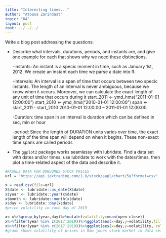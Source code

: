 ---
title: "Interesting times..."
author: "Atousa Zarindast"
topic: "04"
layout: post
root: ../../../
---

Write a blog post addressing the questions:

- Describe what intervals, durations, periods, and instants are, and give one example for each that shows why we need these distinctions.

    -instants: An instant is a specic moment in time, such as January 1st, 2012. We create an instant each
      time we parse a date into R.
      
    -intervals: An interval is a span of time that occurs between two specic instants. The
      length of an interval is never ambiguous, because we know when it occurs. Moreover, we can
      calculate the exact length of any unit of time that occurs during it
      start_2011 <- ymd_hms("2011-01-01 12:00:00")
      start_2010 <- ymd_hms("2010-01-01 12:00:00")
      span <- start_2011 - start_2010
      2010-01-01 12:00:00 -- 2011-01-01 12:00:00
      
    -Duration: time span in an interval is duration which can be defined in sec, min or hour

    -period: Since the length of DURATION units varies over time, the exact length of
    the time span will depend on when it begins. These non-exact time spans are called periods
  
- The `ggplot2` package works seamlessy with lubridate. Find a data set with dates and/or times, use lubridate to work with the dates/times, then plot a time-related aspect of the data and describe it.

```{r}
#KAGGLE DATA FOR DOWJONES STOCK PRICES
url = "https://api.iextrading.com/1.0/stock/aapl/chart/5y?format=csv"

x = read.csv(file=url)
X$date <- lubridate::as_date(X$date)
x$year <- lubridate::year(x$date)
x$month <- lubridate::month(x$date)
x$day <- lubridate::day(x$date)
#price volatility in each day of 2019

x<-x%>%group_by(year,day)%>%mutate(volatility=mean(open-close))
x%>%filter(year %in% c(2017:2019))%>%ggplot(aes(x=day,y=volatility,fill=(year)))+geom_line() +theme_bw()+facet_grid(~year,scales = "free") 
x%>%filter(year %in% c(2017:2019))%>%ggplot(aes(x=day,y=volatility, colour=year,group=year))+geom_line() +theme_bw()
#graoh shows volatility of prices in Dow jones stock market in data set provided by kaggle is highly volatile in 2019
```